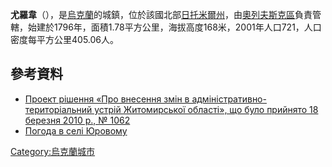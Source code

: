 {{no footnotes|time=2015-10-07T03:26:43+00:00}}
{{coord|51|21|39|N|27|49|52|E|scale:30000|display=title}}

'''尤羅韋'''（{{lang-uk|Юрове}}），是[[烏克蘭|烏克蘭]]的城鎮，位於該國北部[[日托米爾州|日托米爾州]]，由[[奧列夫斯克區|奧列夫斯克區]]負責管轄，始建於1796年，面積1.78平方公里，海拔高度168米，2001年人口721，人口密度每平方公里405.06人。

==參考資料==
*[http://oblrada.zhitomir.ua/old/include/sor/23/p/adminustriy.doc Проект рішення «Про внесення змін в адміністративно-територіальний устрій Житомирської області», що було прийнято 18 березня 2010 р., № 1062]{{dead link|date=2017年12月 |bot=InternetArchiveBot |fix-attempted=yes }}
* [http://weather.in.ua/ua/zhitomirskaja/29372 Погода в селі Юровому] {{Wayback|url=http://weather.in.ua/ua/zhitomirskaja/29372 |date=20170429201039 }}

{{Ukraine-geo-stub}}
[[Category:烏克蘭城市|Category:烏克蘭城市]]